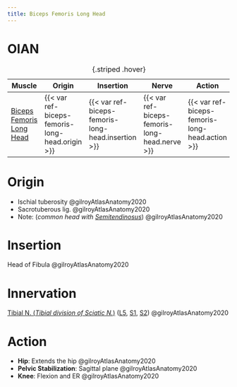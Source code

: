 ```yaml
---
title: Biceps Femoris Long Head
---
```



# OIAN

| Muscle  | Origin | Insertion | Nerve | Action |
|------|--------|-------|----------|--------|
| [Biceps Femoris Long Head]({{< var ref-biceps-femoris-long-head.path >}}) | {{< var ref-biceps-femoris-long-head.origin >}} | {{< var ref-biceps-femoris-long-head.insertion >}} | {{< var ref-biceps-femoris-long-head.nerve >}} | {{< var ref-biceps-femoris-long-head.action >}} |
: {.striped .hover}

# Origin {#origin}

- Ischial tuberosity @gilroyAtlasAnatomy2020
- Sacrotuberous lig. @gilroyAtlasAnatomy2020
- Note: (*common head with* [*Semitendinosus*]({{< var ref-semitendinosus.path >}})) @gilroyAtlasAnatomy2020



# Insertion {#insertion}
Head of Fibula @gilroyAtlasAnatomy2020

# Innervation {#innervation}

[Tibial N. (*Tibial division of Sciatic N.*)]({{< var ref-tibial-nerve.path >}}) ([L5]({{< var ref-nerve-root.l5 >}}), [S1]({{< var ref-nerve-root.s1 >}}), [S2]({{< var ref-nerve-root.s2 >}})) @gilroyAtlasAnatomy2020

# Action {#action}

- **Hip**: Extends the hip @gilroyAtlasAnatomy2020
- **Pelvic Stabilization**: Sagittal plane @gilroyAtlasAnatomy2020
- **Knee**: Flexion and ER @gilroyAtlasAnatomy2020

